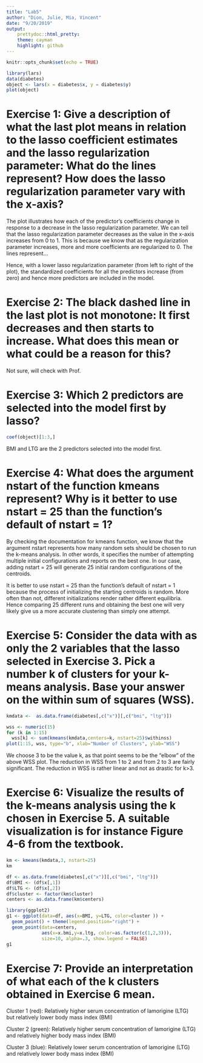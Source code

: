 ```yaml
---
title: "Lab5"
author: "Dion, Julie, Mia, Vincent"
date: "9/20/2019"
output: 
    prettydoc::html_pretty:
    theme: cayman
    highlight: github
---
```


```r
knitr::opts_chunk$set(echo = TRUE)
```


```r
library(lars)
data(diabetes)
object <- lars(x = diabetes$x, y = diabetes$y)
plot(object)
```

# Exercise 1: Give a description of what the last plot means in relation to the lasso coefficient estimates and the lasso regularization parameter: What do the lines represent? How does the lasso regularization parameter vary with the x-axis?

The plot illustrates how each of the predictor's coefficients change in response to a decrease in the lasso regularization parameter. We can tell that the lasso regularization parameter decreases as the value in the x-axis increases from 0 to 1. This is because we know that as the regularization parameter increases, more and more coefficients are regularized to 0. The lines represent... 

Hence, with a lower lasso regularization parameter (from left to right of the plot), the standardized coefficients for all the predictors increase (from zero) and hence more predictors are included in the model. 

# Exercise 2: The black dashed line in the last plot is not monotone: It first decreases and then starts to increase. What does this mean or what could be a reason for this?

Not sure, will check with Prof. 

# Exercise 3: Which 2 predictors are selected into the model first by lasso?

```r
coef(object)[1:3,]
```

BMI and LTG are the 2 predictors selected into the model first. 

# Exercise 4: What does the argument nstart of the function kmeans represent? Why is it better to use nstart = 25 than the function's default of nstart = 1?

By checking the documentation for kmeans function, we know that the argument nstart represents how many random sets should be chosen to run the k-means analysis. In other words, it specifies the number of attempting multiple initial configurations and reports on the best one. In our case, adding nstart = 25 will generate 25 initial random configurations of the centroids. 

It is better to use nstart = 25 than the function's default of nstart = 1 because the process of initializing the starting centroids is random. More often than not, different initializations render rather different equilibria. Hence comparing 25 different runs and obtaining the best one will very likely give us a more accurate clustering than simply one attempt.

# Exercise 5: Consider the data with as only the 2 variables that the lasso selected in Exercise 3. Pick a number k of clusters for your k-means analysis. Base your answer on the within sum of squares (WSS).

```r
kmdata <-  as.data.frame(diabetes[,c("x")][,c("bmi", "ltg")])

wss <- numeric(15)
for (k in 1:15) 
  wss[k] <- sum(kmeans(kmdata,centers=k, nstart=25)$withinss)
plot(1:15, wss, type="b", xlab="Number of Clusters", ylab="WSS")
```

We choose 3 to be the value k, as that point seems to be the "elbow" of the above WSS plot. The reduction in WSS from 1 to 2 and from 2 to 3 are fairly significant. The reduction in WSS is rather linear and not as drastic for k>3. 

# Exercise 6: Visualize the results of the k-means analysis using the k chosen in Exercise 5. A suitable visualization is for instance Figure 4-6 from the textbook.

```r
km <- kmeans(kmdata,3, nstart=25)
km
```

```r
df <- as.data.frame(diabetes[,c("x")][,c("bmi", "ltg")])
df$BMI <- (df$x[,1])
df$LTG <- (df$x[,2])
df$cluster <- factor(km$cluster)
centers <- as.data.frame(km$centers)

library(ggplot2)
g1 <- ggplot(data=df, aes(x=BMI, y=LTG, color=cluster )) +
  geom_point() + theme(legend.position="right") +
  geom_point(data=centers,
             aes(x=x.bmi,y=x.ltg, color=as.factor(c(1,2,3))),
             size=10, alpha=.3, show.legend = FALSE)
g1
```


# Exercise 7: Provide an interpretation of what each of the k clusters obtained in Exercise 6 mean.
Cluster 1 (red): Relatively higher serum concentration of lamorigine (LTG) but relatively lower body mass index (BMI) 

Cluster 2 (green): Relatively higher serum concentration of lamorigine (LTG) and relatively higher body mass index (BMI) 

Cluster 3 (blue): Relatively lower serum concentration of lamorigine (LTG) and relatively lower body mass index (BMI) 

